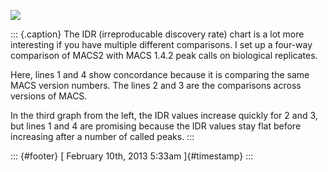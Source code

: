 ![](../../media/42743505608.png)

::: {.caption}
The IDR (irreproducable discovery rate) chart is a lot more interesting
if you have multiple different comparisons. I set up a four-way
comparison of MACS2 with MACS 1.4.2 peak calls on biological replicates.

Here, lines 1 and 4 show concordance because it is comparing the same
MACS version numbers. The lines 2 and 3 are the comparisons across
versions of MACS.

In the third graph from the left, the IDR values increase quickly for 2
and 3, but lines 1 and 4 are promising because the IDR values stay flat
before increasing after a number of called peaks.
:::

::: {#footer}
[ February 10th, 2013 5:33am ]{#timestamp}
:::
